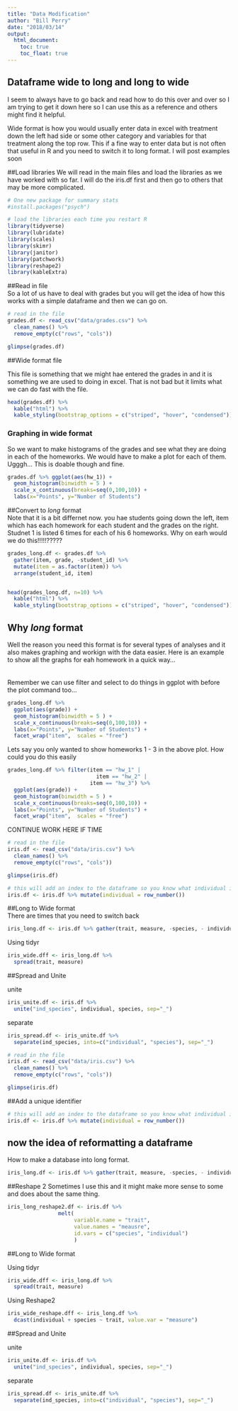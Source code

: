 ```yaml
---
title: "Data Modification"
author: "Bill Perry"
date: "2018/03/14"
output:
  html_document:
    toc: true
    toc_float: true
---
```

## Dataframe wide to long and long to wide 
I seem to always have to go back and read how to do this over and over so I am trying to get it down here so I can use this as a reference and others might find it helpful.

Wide format is how you would usually enter data in excel with treatment down the left had side or some other category and variables for that treatment along the top row. This if a fine way to enter data but is not often that useful in R and you need to switch it to long format. I will post examples soon


##Load libraries
We will read in the main files and load the libraries as we have worked with so far.  I will do the iris.df first and then go to others that may be more complicated.

```r
# One new package for summary stats
#install.packages("psych")

# load the libraries each time you restart R
library(tidyverse)
library(lubridate)
library(scales)
library(skimr)
library(janitor)
library(patchwork)
library(reshape2)
library(kableExtra)
```


##Read in file     
So a lot of us have to deal with grades but you will get the idea of how this works with a simple dataframe and then we can go on.

```r
# read in the file
grades.df <- read_csv("data/grades.csv") %>%
  clean_names() %>%
  remove_empty(c("rows", "cols")) 

glimpse(grades.df)
```

##Wide format file     

This file is something that we might hae entered the grades in and it is something we are used to doing in excel. That is not bad but it limits what we can do fast with the file.         

```r
head(grades.df) %>% 
  kable("html") %>%
  kable_styling(bootstrap_options = c("striped", "hover", "condensed"))
```


### Graphing in wide format   
So we want to make histograms of the grades and see what they are doing in each of the homeworks.  We would have to make a plot for each of them. Ugggh... This is doable though and fine.   
```r
grades.df %>% ggplot(aes(hw_1)) +
  geom_histogram(binwidth = 5 ) + 
  scale_x_continuous(breaks=seq(0,100,10)) +
  labs(x="Points", y="Number of Students")
```

##Convert to *long* format     
Note that it is a bit differnet now. you hae students going down the left, item which has each homework for each student and the grades on the right. Studnet 1 is listed 6 times for each of his 6 homeworks.  Why on earh would we do this!!!!!?????
```r
grades_long.df <- grades.df %>% 
  gather(item, grade, -student_id) %>%
  mutate(item = as.factor(item)) %>%
  arrange(student_id, item)


head(grades_long.df, n=10) %>% 
  kable("html") %>%
  kable_styling(bootstrap_options = c("striped", "hover", "condensed"))
```


## Why *long* format      
Well the reason you need this format is for several types of analyses and it also makes graphing and workign with the data easier. Here is an example to show all the graphs for eah homework in a quick way...      
<br>       
Remember we can use filter and select to do things in ggplot with before the plot command too...


```r
grades_long.df %>% 
  ggplot(aes(grade)) +
  geom_histogram(binwidth = 5 ) + 
  scale_x_continuous(breaks=seq(0,100,10)) +
  labs(x="Points", y="Number of Students") +
  facet_wrap("item",  scales = "free")
```

Lets say you only wanted to show homeworks 1 - 3 in the above plot. How could you do this easily

```r
grades_long.df %>% filter(item == "hw_1" |
                            item == "hw_2" |
                          item == "hw_3") %>%
  ggplot(aes(grade)) +
  geom_histogram(binwidth = 5 ) + 
  scale_x_continuous(breaks=seq(0,100,10)) +
  labs(x="Points", y="Number of Students") +
  facet_wrap("item",  scales = "free")
```


CONTINUE WORK HERE IF TIME


```r
# read in the file
iris.df <- read_csv("data/iris.csv") %>%
  clean_names() %>%
  remove_empty(c("rows", "cols")) 

glimpse(iris.df)
```




```r
# this will add an index to the dataframe so you know what individual is which
iris.df <- iris.df %>% mutate(individual = row_number())

```


##Long to Wide format     
There are times that you need to switch back
```r
iris_long.df <- iris.df %>% gather(trait, measure, -species, - individual)

```


Using tidyr
```r
iris_wide.dff <- iris_long.df %>% 
  spread(trait, measure)
```


##Spread and Unite

unite
```r
iris_unite.df <- iris.df %>% 
  unite("ind_species", individual, species, sep="_")
```

separate
```r
iris_spread.df <- iris_unite.df %>% 
  separate(ind_species, into=c("individual", "species"), sep="_")
```



   
   
   
   
   

```r
# read in the file
iris.df <- read_csv("data/iris.csv") %>%
  clean_names() %>%
  remove_empty(c("rows", "cols")) 

glimpse(iris.df)
```

##Add a unique identifier
```r
# this will add an index to the dataframe so you know what individual is which
iris.df <- iris.df %>% mutate(individual = row_number())
```

## now the idea of reformatting a dataframe    

How to make a database into long format.     

```r

iris_long.df <- iris.df %>% gather(trait, measure, -species, - individual)

```

##Reshape 2
Sometimes I use this and it might make more sense to some and does about the same thing.
```r
iris_long_reshape2.df <- iris.df %>%
                melt(
                     variable.name = "trait",
                     value.names = "meausre",
                     id.vars = c("species", "individual")
                     )
```


##Long to Wide format    


Using tidyr
```r
iris_wide.dff <- iris_long.df %>% 
  spread(trait, measure)
```


Using Reshape2
```r
iris_wide_reshape.dff <- iris_long.df %>% 
  dcast(individual + species ~ trait, value.var = "measure")
```


##Spread and Unite

unite
```r
iris_unite.df <- iris.df %>% 
  unite("ind_species", individual, species, sep="_")
```

separate
```r
iris_spread.df <- iris_unite.df %>% 
  separate(ind_species, into=c("individual", "species"), sep="_")
```



   
   

<!-- Global Site Tag (gtag.js) - Google Analytics -->
<script async src="https://www.googletagmanager.com/gtag/js?id=UA-88373117-4"></script>
<script>
  window.dataLayer = window.dataLayer || [];
  function gtag(){dataLayer.push(arguments)};
  gtag('js', new Date());

  gtag('config', 'UA-88373117-4');
</script>
